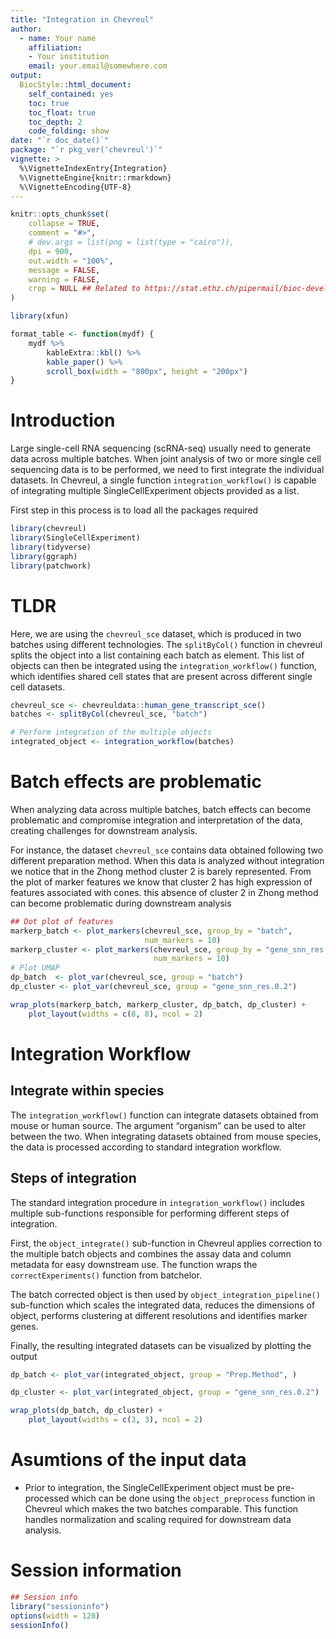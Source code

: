 ```yaml
---
title: "Integration in Chevreul"
author: 
  - name: Your name
    affiliation:
    - Your institution
    email: your.email@somewhere.com
output: 
  BiocStyle::html_document:
    self_contained: yes
    toc: true
    toc_float: true
    toc_depth: 2
    code_folding: show
date: "`r doc_date()`"
package: "`r pkg_ver('chevreul')`"
vignette: >
  %\VignetteIndexEntry{Integration}
  %\VignetteEngine{knitr::rmarkdown}
  %\VignetteEncoding{UTF-8}  
---
```


```r
knitr::opts_chunk$set(
    collapse = TRUE,
    comment = "#>",
    # dev.args = list(png = list(type = "cairo")),
    dpi = 900,
    out.width = "100%",
    message = FALSE,
    warning = FALSE,
    crop = NULL ## Related to https://stat.ethz.ch/pipermail/bioc-devel/2020-April/016656.html
)

library(xfun)

format_table <- function(mydf) {
    mydf %>%
        kableExtra::kbl() %>%
        kable_paper() %>%
        scroll_box(width = "800px", height = "200px")
}
```

# Introduction

Large single-cell RNA sequencing (scRNA-seq) usually need to generate data across multiple batches. When joint analysis of two or more single cell sequencing data is to be performed, we need to first integrate the individual datasets. In Chevreul, a single function `integration_workflow()` is capable of integrating multiple SingleCellExperiment objects provided as a list.

First step in this process is to load all the packages required

```r

library(chevreul)
library(SingleCellExperiment)
library(tidyverse)
library(ggraph)
library(patchwork)
```


# TLDR 

Here, we are using the `chevreul_sce` dataset, which is produced in two batches using different technologies. The `splitByCol()` function in chevreul splits the object into a list containing each batch as element. This list of objects can then be integrated using the `integration_workflow()` function, which identifies shared cell states that are present across different single cell datasets.

```r
chevreul_sce <- chevreuldata::human_gene_transcript_sce()
batches <- splitByCol(chevreul_sce, "batch")

# Perform integration of the multiple objects
integrated_object <- integration_workflow(batches)
```


# Batch effects are problematic

When analyzing data across multiple batches, batch effects can become problematic and compromise integration and interpretation of the data, creating challenges for downstream analysis. 

For instance, the dataset `chevreul_sce` contains data obtained following two different preparation method. When this data is analyzed without integration we notice that in the Zhong method cluster 2 is barely represented. From the plot of marker features we know that cluster 2 has high expression of features associated with cones. this absence of cluster 2 in Zhong method can become problematic during downstream analysis


```r
## Dot plot of features 
markerp_batch <- plot_markers(chevreul_sce, group_by = "batch", 
                              num_markers = 10)
markerp_cluster <- plot_markers(chevreul_sce, group_by = "gene_snn_res.0.2", 
                                num_markers = 10)
# Plot UMAP
dp_batch  <- plot_var(chevreul_sce, group = "batch")
dp_cluster <- plot_var(chevreul_sce, group = "gene_snn_res.0.2")

wrap_plots(markerp_batch, markerp_cluster, dp_batch, dp_cluster) +
    plot_layout(widths = c(8, 8), ncol = 2)
```


# Integration Workflow

## Integrate within species

The `integration_workflow()` function can integrate datasets obtained from mouse or human source. The argument "organism" can be used to alter between the two. When integrating datasets obtained from mouse species, the data is processed according to standard integration workflow.  



## Steps of integration 

The standard integration procedure in `integration_workflow()` includes multiple sub-functions responsible for performing different steps of integration.

First, the `object_integrate()` sub-function in Chevreul applies correction to the multiple batch objects and combines the assay data and column metadata for easy downstream use.  The function wraps the `correctExperiments() ` function from batchelor.

The batch corrected object is then used by `object_integration_pipeline()` sub-function which scales the integrated data, reduces the dimensions of object, performs clustering at different resolutions and identifies marker genes.

Finally, the resulting integrated datasets can be visualized by plotting the output

```r
dp_batch <- plot_var(integrated_object, group = "Prep.Method", )

dp_cluster <- plot_var(integrated_object, group = "gene_snn_res.0.2")

wrap_plots(dp_batch, dp_cluster) +
    plot_layout(widths = c(3, 3), ncol = 2)

```

# Asumtions of the input data

- Prior to integration, the SingleCellExperiment object must be pre-processed which can be done using the `object_preprocess` function in Chevreul which makes the two batches comparable. This function handles normalization and scaling required for downstream data analysis.




# Session information 


```r
## Session info
library("sessioninfo")
options(width = 120)
sessionInfo()
```



